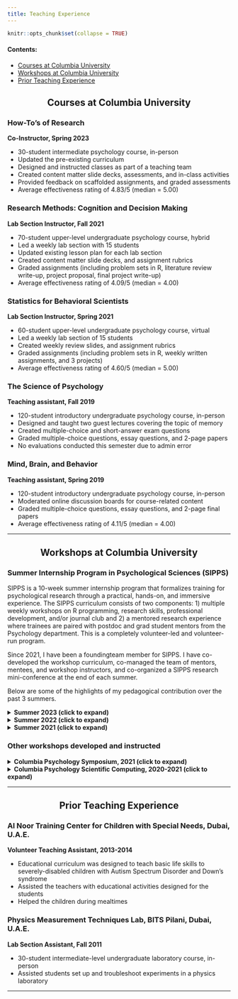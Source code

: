 ```yaml
---
title: Teaching Experience
---
```


```r
knitr::opts_chunk$set(collapse = TRUE)
```

#### Contents: 

- [Courses at Columbia University](#CU-courses)
- [Workshops at Columbia University](#CU-workshops)
- [Prior Teaching Experience](#prior-exp)


<center> <h2 id = "CU-courses"> Courses at Columbia University </h2> </center>

### How-To's of Research 
**Co-Instructor, Spring 2023**

 - 30-student intermediate psychology course, in-person
 - Updated the pre-existing curriculum
 - Designed and instructed classes as part of a teaching team
 - Created content matter slide decks, assessments, and in-class activities
 - Provided feedback on scaffolded assignments, and graded assessments
 - Average effectiveness rating of 4.83/5 (median = 5.00)
 
### Research Methods: Cognition and Decision Making
**Lab Section Instructor, Fall 2021**

- 70-student upper-level undergraduate psychology course, hybrid
- Led a weekly lab section with 15 students
- Updated existing lesson plan for each lab section
- Created content matter slide decks, and assignment rubrics
- Graded assignments (including problem sets in R, literature review write-up, project proposal, final project write-up) 
- Average effectiveness rating of 4.09/5 (median = 4.00)


### Statistics for Behavioral Scientists
**Lab Section Instructor, Spring 2021**

- 60-student upper-level undergraduate psychology course, virtual 
- Led a weekly lab section of 15 students
- Created weekly review slides, and assignment rubrics
- Graded assignments (including problem sets in R, weekly written assignments, and 3 projects)
- Average effectiveness rating of 4.60/5 (median = 5.00)

### The Science of Psychology
**Teaching assistant, Fall 2019**

- 120-student introductory undergraduate psychology course, in-person 
- Designed and taught two guest lectures covering the topic of memory
- Created multiple-choice and short-answer exam questions
- Graded multiple-choice questions, essay questions, and 2-page papers
- No evaluations conducted this semester due to admin error


### Mind, Brain, and Behavior
**Teaching assistant, Spring 2019**

- 120-student introductory undergraduate psychology course, in-person 
- Moderated online discussion boards for course-related content
- Graded multiple-choice questions, essay questions, and 2-page final papers 
- Average effectiveness rating of 4.11/5 (median = 4.00)

---

<center> <h2 id = "CU-workshops"> Workshops at Columbia University </h2> </center> 

### Summer Internship Program in Psychological Sciences (SIPPS)

SIPPS is a 10-week summer internship program that formalizes training  for psychological research through a practical, hands-on, and immersive experience. The SIPPS curriculum consists of two components: 1) multiple weekly workshops on R programming, research skills, professional development, and/or journal club and 2) a mentored research experience where trainees are paired with postdoc and grad student mentors from the Psychology department. This is a completely volunteer-led and volunteer-run program.

Since 2021, I have been a foundingteam member for SIPPS. I have co-developed the workshop curriculum, co-managed the team of mentors, mentees, and workshop instructors, and co-organized a SIPPS research mini-conference at the end of each summer.

Below are some of the highlights of my pedagogical contribution over the past 3 summers.

<details> 

<summary><b>Summer 2023 (click to expand)</b></summary>

- 20 students, held virtually (zoom)
- Revamped the curriculum to create a flipped classroom setup for the R programming and Research Skills workshops. 
- Created flipped classroom materials for 3 workshops and taught 5 workshops in-person 
</details>


<details>

<summary><b>Summer 2022 (click to expand)</b></summary>

- 30 students, in-person
- Created and taught 4 workshops: How to read a paper, Organizing your research and using bash, CVs and Resumes, and Research Ethics
- Analyzed the efficacy of SIPPS this summer using pre- and post-program questionnaires 

</details>

<details>

<summary><b>Summer 2021 (click to expand)</b></summary>

- 30-60 students(depending on the workshop), virtual/zoom
- Served both domestic and international students.
- Taught four workshops: R Programming Fundamentals, Data Cleaning in R, Correlations and basic visualization in R, Introduction to Regression
- Analyzed the efficacy of SIPPS this summer using pre- and post-program questionnaires

</details>


### Other workshops developed and instructed

<details> 

<summary><b>Columbia Psychology Symposium, 2021 (click to expand)</b></summary>

- 15 students, virtual/zoom
- Workshop taught: how to make the most of your RA experience
</details>

<details>

<summary><b>Columbia Psychology Scientific Computing, 2020-2021 (click to expand)</b></summary>

- 15-students, in-person
- Workshops taught: Introduction to R programming, Python programming fundamentals for R Users 

</details>

---


<center> <h2 id = "prior-exp"> Prior Teaching Experience </h2> </center>

### Al Noor Training Center for Children with Special Needs, Dubai, U.A.E.
**Volunteer Teaching Assistant, 2013-2014**

- Educational curriculum was designed to teach basic life skills to severely-disabled children with Autism Spectrum Disorder and Down’s syndrome 
- Assisted the teachers with educational activities designed for the students
- Helped the children during mealtimes

### Physics Measurement Techniques Lab, BITS Pilani, Dubai, U.A.E.
**Lab Section Assistant, Fall 2011**

- 30-student intermediate-level undergraduate laboratory course, in-person 
- Assisted students set up and troubleshoot experiments in a physics laboratory

---
